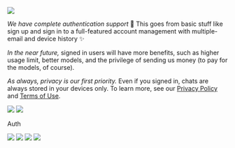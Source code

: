 
![](https://res.cloudinary.com/dltbv060k/image/upload/v1742050501/09-1_tkhg3e.png)

_We have complete authentication support_ 🥷 This goes from basic stuff like sign up and sign in to a full-featured account management with multiple-email and device history ✨

_In the near future,_ signed in users will have more benefits, such as higher usage limit, better models, and the privilege of sending us money (to pay for the models, of course).

_As always, privacy is our first priority._ Even if you signed in, chats are always stored in your devices only. To learn more, see our [Privacy Policy](https://about.ask.box/legal/privacy) and [Terms of Use](https://about.ask.box/legal/terms).

![](https://res.cloudinary.com/dltbv060k/image/upload/v1742050500/09-2_qzdexo.png)
![](https://res.cloudinary.com/dltbv060k/image/upload/v1742050500/09-3_free95.png)

<ReleaseBuild>
Auth

![](https://res.cloudinary.com/dltbv060k/image/upload/v1743866284/1_bounuf.png)
![](https://res.cloudinary.com/dltbv060k/image/upload/v1743866282/2_kydgba.png)
![](https://res.cloudinary.com/dltbv060k/image/upload/v1743866297/3_kwgxjo.png)
![](https://res.cloudinary.com/dltbv060k/image/upload/v1743866283/4_bf1s7b.png)

</ReleaseBuild>
